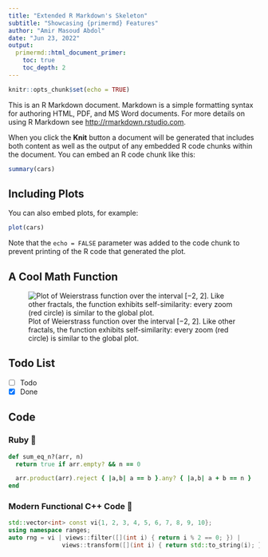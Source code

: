 ```yaml
---
title: "Extended R Markdown's Skeleton"
subtitle: "Showcasing {primermd} Features"
author: "Amir Masoud Abdol"
date: "Jun 23, 2022"
output: 
  primermd::html_document_primer:
    toc: true
    toc_depth: 2
---
```


```r
knitr::opts_chunk$set(echo = TRUE)
```

This is an R Markdown document. Markdown is a simple formatting syntax for authoring HTML, PDF, and MS Word documents. For more details on using R Markdown see <http://rmarkdown.rstudio.com>.

When you click the **Knit** button a document will be generated that includes both content as well as the output of any embedded R code chunks within the document. You can embed an R code chunk like this:

```r
summary(cars)
```

## Including Plots

You can also embed plots, for example:

```r
plot(cars)
```

Note that the `echo = FALSE` parameter was added to the code chunk to prevent printing of the R code that generated the plot.


## A Cool Math Function

<!-- [**Weierstrass function**](https://en.wikipedia.org/wiki/Weierstrass_function) -->

<!-- $$f(x)=\sum_{n=0} ^\infty a^n \cos(b^n \pi x),$$ -->

<!-- where $0<a<1$,  $b$ is a positive odd integer, and -->

<!-- $$ab > 1+\frac{3}{2} \pi.$$ -->

![Plot of Weierstrass function over the interval [−2, 2]. Like other fractals, the function exhibits self-similarity: every zoom (red circle) is similar to the global plot.](https://upload.wikimedia.org/wikipedia/commons/6/60/WeierstrassFunction.svg)

## Todo List

- [ ] Todo
- [x] Done


## Code 

### Ruby 💎

```ruby
def sum_eq_n?(arr, n)
  return true if arr.empty? && n == 0

  arr.product(arr).reject { |a,b| a == b }.any? { |a,b| a + b == n }
end
```

### Modern Functional C++ Code 👀

```cpp
std::vector<int> const vi{1, 2, 3, 4, 5, 6, 7, 8, 9, 10};
using namespace ranges;
auto rng = vi | views::filter([](int i) { return i % 2 == 0; }) |
               views::transform([](int i) { return std::to_string(i); });
```
